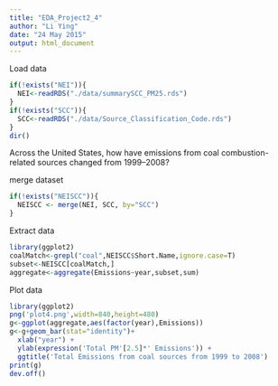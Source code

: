 ```yaml
---
title: "EDA_Project2_4"
author: "Li Ying"
date: "24 May 2015"
output: html_document
---
```


Load data 

```r
if(!exists("NEI")){
  NEI<-readRDS("./data/summarySCC_PM25.rds")
}
if(!exists("SCC")){
  SCC<-readRDS("./data/Source_Classification_Code.rds")
}
dir()
```

Across the United States, how have emissions from coal combustion-related sources changed from 1999–2008?

merge dataset 
```r
if(!exists("NEISCC")){
  NEISCC <- merge(NEI, SCC, by="SCC")
}
```

Extract data
```r
library(ggplot2)
coalMatch<-grepl("coal",NEISCC$Short.Name,ignore.case=T)
subset<-NEISCC[coalMatch,]
aggregate<-aggregate(Emissions~year,subset,sum)
```

Plot data
```r
library(ggplot2)
png('plot4.png',width=840,height=480)
g<-ggplot(aggregate,aes(factor(year),Emissions))
g<-g+geom_bar(stat="identity")+
  xlab("year") +
  ylab(expression('Total PM'[2.5]*' Emissions')) +
  ggtitle('Total Emissions from coal sources from 1999 to 2008')
print(g)
dev.off()
```

